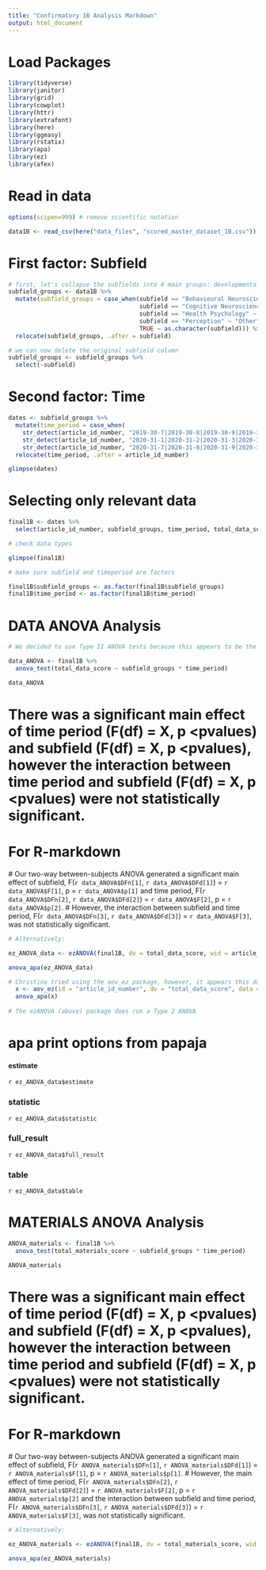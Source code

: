 ```yaml
---
title: "Confirmatory 1B Analysis Markdown"
output: html_document
---
```


# Load Packages
```r
library(tidyverse)
library(janitor)
library(grid)
library(cowplot)
library(httr)
library(extrafont)
library(here)
library(ggeasy)
library(rstatix)
library(apa)
library(ez)
library(afex)
```

# Read in data
```r
options(scipen=999) # remove scientific notation

data1B <- read_csv(here("data_files", "scored_master_dataset_1B.csv"))
```

# First factor: Subfield
```r
# first, let's collapse the subfields into 4 main groups: developmental, cognition, social and 'other'
subfield_groups <- data1B %>%
  mutate(subfield_groups = case_when(subfield == "Behavioural Neuroscience" ~ "Other",
                                     subfield == "Cognitive Neuroscience" ~ "Other",
                                     subfield == "Health Psychology" ~ "Other",
                                     subfield == "Perception" ~ "Other",
                                     TRUE ~ as.character(subfield))) %>%
  relocate(subfield_groups, .after = subfield)

# we can now delete the original subfield column
subfield_groups <- subfield_groups %>%
  select(-subfield)
```

# Second factor: Time 

```r
dates <- subfield_groups %>%
  mutate(time_period = case_when(
    str_detect(article_id_number, "2019-30-7|2019-30-8|2019-30-9|2019-30-10|2019-30-11|2019-30-12") ~ "2nd half 2019",
    str_detect(article_id_number, "2020-31-1|2020-31-2|2020-31-3|2020-31-4|2020-31-5|2020-31-6") ~ "1st half 2020",
    str_detect(article_id_number, "2020-31-7|2020-31-8|2020-31-9|2020-31-10|2020-31-11|2020-31-12") ~ "2nd half 2020")) %>%
  relocate(time_period, .after = article_id_number)

glimpse(dates)
```

# Selecting only relevant data

```r
final1B <- dates %>%
  select(article_id_number, subfield_groups, time_period, total_data_score, total_materials_score)

# check data types

glimpse(final1B)

# make sure subfield and timeperiod are factors 

final1B$subfield_groups <- as.factor(final1B$subfield_groups)
final1B$time_period <- as.factor(final1B$time_period)
```

# DATA ANOVA Analysis 

```r
# We decided to use Type II ANOVA tests because this appears to be the more conservative test out of Type I, II and III tests, and is most appropriate for our findings

data_ANOVA <- final1B %>%
  anova_test(total_data_score ~ subfield_groups * time_period)

data_ANOVA
```

# There was a significant main effect of time period (F(df) = X, p <pvalues) and subfield (F(df) = X, p <pvalues), however the interaction between time period and subfield (F(df) = X, p <pvalues) were not statistically significant. 

# For R-markdown
  # Our two-way between-subjects ANOVA generated a significant main effect of subfield, F(`r data_ANOVA$DFn[1]`, `r data_ANOVA$DFd[1]`) = `r data_ANOVA$F[1]`, p = `r data_ANOVA$p[1]` and time period, F(`r data_ANOVA$DFn[2]`, `r data_ANOVA$DFd[2]`) = `r data_ANOVA$F[2]`, p = `r data_ANOVA$p[2]`.
  # However, the interaction between subfield and time period, F(`r data_ANOVA$DFn[3]`, `r data_ANOVA$DFd[3]`) = `r data_ANOVA$F[3]`, was not statistically significant.
  
```r
# Alternatively: 

ez_ANOVA_data <- ezANOVA(final1B, dv = total_data_score, wid = article_id_number, between = c(time_period, subfield_groups), detailed = TRUE)

anova_apa(ez_ANOVA_data)

# Christina tried using the aov_ez package, however, it appears this doesn't run a Type 2 ANOVA. 
  x <- aov_ez(id = "article_id_number", dv = "total_data_score", data = final1B, between = c("time_period", "subfield_groups"), detailed = TRUE)
  anova_apa(x)
  
# The ezANOVA (above) package does run a Type 2 ANOVA
```

# apa print options from papaja

#### estimate
`r ez_ANOVA_data$estimate`

### statistic
`r ez_ANOVA_data$statistic`

### full_result 
`r ez_ANOVA_data$full_result`

### table
`r ez_ANOVA_data$table`

# MATERIALS ANOVA Analysis 

```r
ANOVA_materials <- final1B %>%
  anova_test(total_materials_score ~ subfield_groups * time_period)

ANOVA_materials 
```

# There was a significant main effect of time period (F(df) = X, p <pvalues) and subfield (F(df) = X, p <pvalues), however the interaction between time period and subfield (F(df) = X, p <pvalues) were not statistically significant. 

# For R-markdown
  # Our two-way between-subjects ANOVA generated a significant main effect of subfield, F(`r ANOVA_materials$DFn[1]`, `r ANOVA_materials$DFd[1]`) = `r ANOVA_materials$F[1]`, p = `r ANOVA_materials$p[1]`.
  # However, the main effect of time period, F(`r ANOVA_materials$DFn[2]`, `r ANOVA_materials$DFd[2]`) = `r ANOVA_materials$F[2]`, p = `r ANOVA_materials$p[2]` and the interaction between subfield and time period, F(`r ANOVA_materials$DFn[3]`, `r ANOVA_materials$DFd[3]`) = `r ANOVA_materials$F[3]`, was not statistically significant.
  
```r
# Alternatively: 

ez_ANOVA_materials <- ezANOVA(final1B, dv = total_materials_score, wid = article_id_number, between = c(time_period, subfield_groups), detailed = TRUE)

anova_apa(ez_ANOVA_materials)
```

